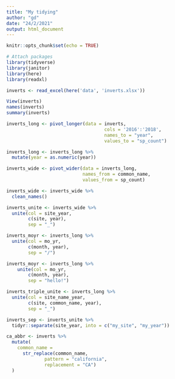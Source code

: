 ```yaml
---
title: "My tidying"
author: "gd"
date: "24/2/2021"
output: html_document
---
```


```r
knitr::opts_chunk$set(echo = TRUE)
```

```r
# Attach packages
library(tidyverse)
library(janitor)
library(here)
library(readxl)
```

```r
inverts <- read_excel(here('data', 'inverts.xlsx'))
```

```r
View(inverts)
names(inverts)
summary(inverts)
```

```r
inverts_long <- pivot_longer(data = inverts, 
                                    cols = '2016':'2018',
                                    names_to = "year",
                                    values_to = "sp_count")
```

```r
inverts_long <- inverts_long %>%
  mutate(year = as.numeric(year))
```

```r
inverts_wide <- pivot_wider(data = inverts_long, 
                            names_from = common_name,
                            values_from = sp_count)
```


```r
inverts_wide <- inverts_wide %>%
  clean_names()
```

```r
inverts_unite <- inverts_wide %>%
  unite(col = site_year,
        c(site, year),
        sep = "_")
```

```r
inverts_moyr <- inverts_long %>%
  unite(col = mo_yr,
        c(month, year),
        sep = "/")
```

```r
inverts_moyr <- inverts_long %>%
    unite(col = mo_yr,
        c(month, year),
        sep = "hello!")
```

```r
inverts_triple_unite <- inverts_long %>%
  unite(col = site_name_year,
        c(site, common_name, year),
        sep = "_")
```

```r
inverts_sep <- inverts_unite %>% 
  tidyr::separate(site_year, into = c("my_site", "my_year"))
```

```r
ca_abbr <- inverts %>% 
  mutate(
    common_name = 
      str_replace(common_name, 
              pattern = "california", 
              replacement = "CA")
  )
```

